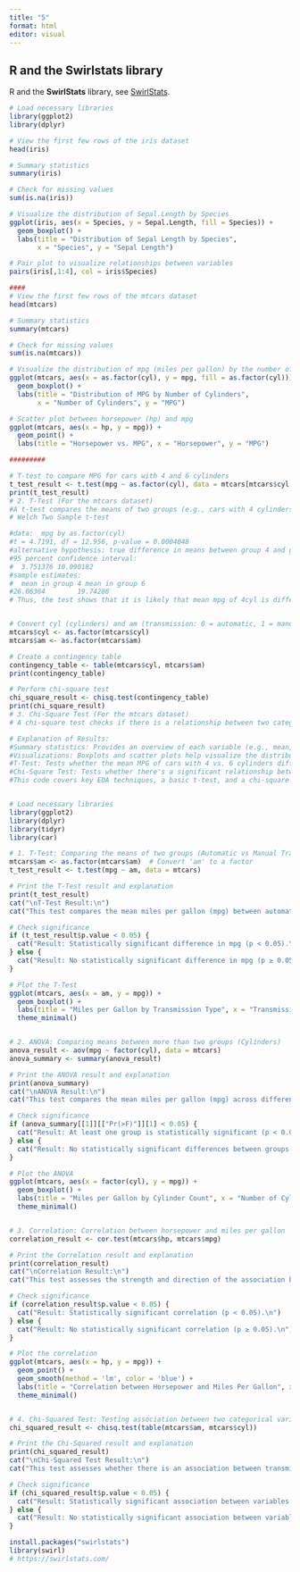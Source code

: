 ```yaml
---
title: "5"
format: html
editor: visual
---
```


## R and the Swirlstats library

R and the **SwirlStats** library, see [SwirlStats](https://swirlstats.com/ "SwirlStats"){.uri}.

```r
# Load necessary libraries
library(ggplot2)
library(dplyr)

# View the first few rows of the iris dataset
head(iris)

# Summary statistics
summary(iris)

# Check for missing values
sum(is.na(iris))

# Visualize the distribution of Sepal.Length by Species
ggplot(iris, aes(x = Species, y = Sepal.Length, fill = Species)) +
  geom_boxplot() +
  labs(title = "Distribution of Sepal Length by Species",
       x = "Species", y = "Sepal Length")

# Pair plot to visualize relationships between variables
pairs(iris[,1:4], col = iris$Species)

####
# View the first few rows of the mtcars dataset
head(mtcars)

# Summary statistics
summary(mtcars)

# Check for missing values
sum(is.na(mtcars))

# Visualize the distribution of mpg (miles per gallon) by the number of cylinders
ggplot(mtcars, aes(x = as.factor(cyl), y = mpg, fill = as.factor(cyl))) +
  geom_boxplot() +
  labs(title = "Distribution of MPG by Number of Cylinders",
       x = "Number of Cylinders", y = "MPG")

# Scatter plot between horsepower (hp) and mpg
ggplot(mtcars, aes(x = hp, y = mpg)) +
  geom_point() +
  labs(title = "Horsepower vs. MPG", x = "Horsepower", y = "MPG")

#########

# T-test to compare MPG for cars with 4 and 6 cylinders
t_test_result <- t.test(mpg ~ as.factor(cyl), data = mtcars[mtcars$cyl %in% c(4, 6), ])
print(t_test_result)
# 2. T-Test (For the mtcars dataset)
#A t-test compares the means of two groups (e.g., cars with 4 cylinders vs. cars with 6 cylinders). The null hypothesis is that the means are equal.
# Welch Two Sample t-test

#data:  mpg by as.factor(cyl)
#t = 4.7191, df = 12.956, p-value = 0.0004048
#alternative hypothesis: true difference in means between group 4 and group 6 is not equal to 0
#95 percent confidence interval:
#  3.751376 10.090182
#sample estimates:
#  mean in group 4 mean in group 6 
#26.66364        19.74286 
# Thus, the test shows that it is likely that mean mpg of 4cyl is different than the mean mpg of 6 cyl


# Convert cyl (cylinders) and am (transmission: 0 = automatic, 1 = manual) to factors
mtcars$cyl <- as.factor(mtcars$cyl)
mtcars$am <- as.factor(mtcars$am)

# Create a contingency table
contingency_table <- table(mtcars$cyl, mtcars$am)
print(contingency_table)

# Perform chi-square test
chi_square_result <- chisq.test(contingency_table)
print(chi_square_result)
# 3. Chi-Square Test (For the mtcars dataset)
# A chi-square test checks if there is a relationship between two categorical variables (e.g., number of cylinders and transmission type).

# Explanation of Results:
#Summary statistics: Provides an overview of each variable (e.g., mean, median, min, max).
#Visualizations: Boxplots and scatter plots help visualize the distribution and relationships between variables.
#T-Test: Tests whether the mean MPG of cars with 4 vs. 6 cylinders differs significantly.
#Chi-Square Test: Tests whether there's a significant relationship between the number of cylinders and transmission type.
#This code covers key EDA techniques, a basic t-test, and a chi-square test, making it ideal for an introductory R workshop.


# Load necessary libraries
library(ggplot2)
library(dplyr)
library(tidyr)
library(car)

# 1. T-Test: Comparing the means of two groups (Automatic vs Manual Transmission)
mtcars$am <- as.factor(mtcars$am)  # Convert 'am' to a factor
t_test_result <- t.test(mpg ~ am, data = mtcars)

# Print the T-Test result and explanation
print(t_test_result)
cat("\nT-Test Result:\n")
cat("This test compares the mean miles per gallon (mpg) between automatic (am=0) and manual (am=1) transmission cars.\n")

# Check significance
if (t_test_result$p.value < 0.05) {
  cat("Result: Statistically significant difference in mpg (p < 0.05).\n")
} else {
  cat("Result: No statistically significant difference in mpg (p ≥ 0.05).\n")
}

# Plot the T-Test
ggplot(mtcars, aes(x = am, y = mpg)) +
  geom_boxplot() +
  labs(title = "Miles per Gallon by Transmission Type", x = "Transmission (0 = Automatic, 1 = Manual)", y = "Miles Per Gallon") +
  theme_minimal()


# 2. ANOVA: Comparing means between more than two groups (Cylinders)
anova_result <- aov(mpg ~ factor(cyl), data = mtcars)
anova_summary <- summary(anova_result)

# Print the ANOVA result and explanation
print(anova_summary)
cat("\nANOVA Result:\n")
cat("This test compares the mean miles per gallon (mpg) across different cylinder groups.\n")

# Check significance
if (anova_summary[[1]][["Pr(>F)"]][1] < 0.05) {
  cat("Result: At least one group is statistically significant (p < 0.05).\n")
} else {
  cat("Result: No statistically significant differences between groups (p ≥ 0.05).\n")
}

# Plot the ANOVA
ggplot(mtcars, aes(x = factor(cyl), y = mpg)) +
  geom_boxplot() +
  labs(title = "Miles per Gallon by Cylinder Count", x = "Number of Cylinders", y = "Miles Per Gallon") +
  theme_minimal()


# 3. Correlation: Correlation between horsepower and miles per gallon
correlation_result <- cor.test(mtcars$hp, mtcars$mpg)

# Print the Correlation result and explanation
print(correlation_result)
cat("\nCorrelation Result:\n")
cat("This test assesses the strength and direction of the association between horsepower (hp) and miles per gallon (mpg).\n")

# Check significance
if (correlation_result$p.value < 0.05) {
  cat("Result: Statistically significant correlation (p < 0.05).\n")
} else {
  cat("Result: No statistically significant correlation (p ≥ 0.05).\n")
}

# Plot the correlation
ggplot(mtcars, aes(x = hp, y = mpg)) +
  geom_point() +
  geom_smooth(method = 'lm', color = 'blue') +
  labs(title = "Correlation between Horsepower and Miles Per Gallon", x = "Horsepower", y = "Miles Per Gallon") +
  theme_minimal()


# 4. Chi-Squared Test: Testing association between two categorical variables (Transmission and Cylinders)
chi_squared_result <- chisq.test(table(mtcars$am, mtcars$cyl))

# Print the Chi-Squared result and explanation
print(chi_squared_result)
cat("\nChi-Squared Test Result:\n")
cat("This test assesses whether there is an association between transmission type (automatic/manual) and the number of cylinders.\n")

# Check significance
if (chi_squared_result$p.value < 0.05) {
  cat("Result: Statistically significant association between variables (p < 0.05).\n")
} else {
  cat("Result: No statistically significant association between variables (p ≥ 0.05).\n")
}

install.packages("swirlstats")
library(swirl)
# https://swirlstats.com/
```
